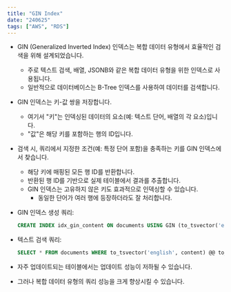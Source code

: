 ```yaml
---
title: "GIN Index"
date: "240625"
tags: ["AWS", "RDS"]
---
```


- GIN (Generalized Inverted Index) 인덱스는 복합 데이터 유형에서 효율적인 검색을 위해 설계되었습니다.
  - 주로 텍스트 검색, 배열, JSONB와 같은 복합 데이터 유형을 위한 인덱스로 사용됩니다.
  - 일반적으로 데이터베이스는 B-Tree 인덱스를 사용하여 데이터를 검색합니다.
- GIN 인덱스는 키-값 쌍을 저장합니다.
  - 여기서 "키"는 인덱싱된 데이터의 요소(예: 텍스트 단어, 배열의 각 요소)입니다.
  - "값"은 해당 키를 포함하는 행의 ID입니다.
- 검색 시, 쿼리에서 지정한 조건(예: 특정 단어 포함)을 충족하는 키를 GIN 인덱스에서 찾습니다.
  - 해당 키에 매핑된 모든 행 ID를 반환합니다.
  - 반환된 행 ID를 기반으로 실제 테이블에서 결과를 추출합니다.
  - GIN 인덱스는 고유하지 않은 키도 효과적으로 인덱싱할 수 있습니다.
    - 동일한 단어가 여러 행에 등장하더라도 잘 처리합니다.
- GIN 인덱스 생성 쿼리:

  ```sql
  CREATE INDEX idx_gin_content ON documents USING GIN (to_tsvector('english', content));

  ```

- 텍스트 검색 쿼리:

  ```sql
  SELECT * FROM documents WHERE to_tsvector('english', content) @@ to_tsquery('text & search');

  ```

- 자주 업데이트되는 테이블에서는 업데이트 성능이 저하될 수 있습니다.
- 그러나 복합 데이터 유형의 쿼리 성능을 크게 향상시킬 수 있습니다.
